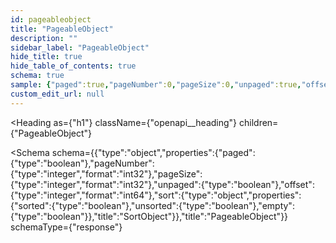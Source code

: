 ```yaml
---
id: pageableobject
title: "PageableObject"
description: ""
sidebar_label: "PageableObject"
hide_title: true
hide_table_of_contents: true
schema: true
sample: {"paged":true,"pageNumber":0,"pageSize":0,"unpaged":true,"offset":0,"sort":{"sorted":true,"unsorted":true,"empty":true}}
custom_edit_url: null
---
```



<Heading
  as={"h1"}
  className={"openapi__heading"}
  children={"PageableObject"}
>
</Heading>





<Schema
  schema={{"type":"object","properties":{"paged":{"type":"boolean"},"pageNumber":{"type":"integer","format":"int32"},"pageSize":{"type":"integer","format":"int32"},"unpaged":{"type":"boolean"},"offset":{"type":"integer","format":"int64"},"sort":{"type":"object","properties":{"sorted":{"type":"boolean"},"unsorted":{"type":"boolean"},"empty":{"type":"boolean"}},"title":"SortObject"}},"title":"PageableObject"}}
  schemaType={"response"}
>
  
</Schema>
            